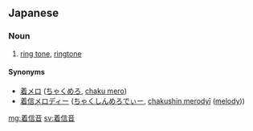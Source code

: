 ==Japanese==
{{ja-kanjitab|ちゃく|しん|おん|yomi=o}}

===Noun===
{{ja-noun|ちゃくしんおん}}

# {{lb|ja|cell phone|sort=ちゃくしんおん}} [[ring tone]], [[ringtone]]

====Synonyms====
* [[着メロ]] ([[ちゃくめろ]], [[chaku mero]])
* [[着信メロディー]] ([[ちゃくしんめろでぃー]], [[chakushin merodyī]] ([[melody]]))

[[mg:着信音]]
[[sv:着信音]]
